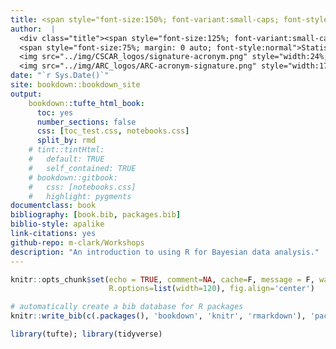 ```yaml
--- 
title: <span style="font-size:150%; font-variant:small-caps; font-style:italic; ">Become a Bayesian with R</span>
author:  |
  <div class="title"><span style="font-size:125%; font-variant:small-caps; font-style:normal">Michael Clark</span><br>
  <span style="font-size:75%; margin: 0 auto; font-style:normal">Statistician Lead</span> <br>
  <img src="../img/CSCAR_logos/signature-acronym.png" style="width:24%; padding:10px 0;"> <br>
  <img src="../img/ARC_logos/ARC-acronym-signature.png" style="width:17%; padding:10px 0;"> </div>
date: "`r Sys.Date()`"
site: bookdown::bookdown_site
output: 
    bookdown::tufte_html_book: 
      toc: yes
      number_sections: false
      css: [toc_test.css, notebooks.css]
      split_by: rmd
    # tint::tintHtml:
    #   default: TRUE
    #   self_contained: TRUE
    # bookdown::gitbook:
    #   css: [notebooks.css]
    #   highlight: pygments
documentclass: book
bibliography: [book.bib, packages.bib]
biblio-style: apalike
link-citations: yes
github-repo: m-clark/Workshops
description: "An introduction to using R for Bayesian data analysis."
---
```


```r
knitr::opts_chunk$set(echo = TRUE, comment=NA, cache=F, message = F, warning=F, 
                      R.options=list(width=120), fig.align='center')

# automatically create a bib database for R packages
knitr::write_bib(c(.packages(), 'bookdown', 'knitr', 'rmarkdown'), 'packages.bib')
```

```r
library(tufte); library(tidyverse)
```


#  <span style="color:transparent">Home</span>
